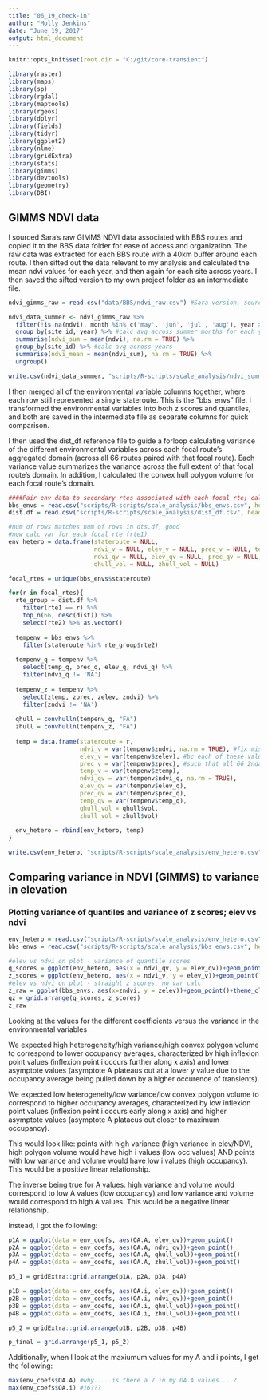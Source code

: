 ```yaml
---
title: "06_19_check-in"
author: "Molly Jenkins"
date: "June 19, 2017"
output: html_document
---
```


```r
knitr::opts_knit$set(root.dir = "C:/git/core-transient")

library(raster)
library(maps)
library(sp)
library(rgdal)
library(maptools)
library(rgeos)
library(dplyr)
library(fields)
library(tidyr)
library(ggplot2)
library(nlme)
library(gridExtra)
library(stats)
library(gimms)
library(devtools)
library(geometry)
library(DBI)

```

## GIMMS NDVI data

I sourced Sara's raw GIMMS NDVI data associated with BBS routes and copied it to the BBS data folder for ease of access and organization. 
The raw data was extracted for each BBS route with a 40km buffer around each route. I then sifted out the data relevant to my analysis and calculated the mean ndvi values for each year, and then again for each site across years. I then saved the sifted version to my own project folder as an intermediate file.   

```r
ndvi_gimms_raw = read.csv("data/BBS/ndvi_raw.csv") #Sara version, sourced from tabular data folder 

ndvi_data_summer <- ndvi_gimms_raw %>%
  filter(!is.na(ndvi), month %in% c('may', 'jun', 'jul', 'aug'), year > 2000) %>%
  group_by(site_id, year) %>% #calc avg across summer months for each year
  summarise(ndvi_sum = mean(ndvi), na.rm = TRUE) %>%
  group_by(site_id) %>% #calc avg across years
  summarise(ndvi_mean = mean(ndvi_sum), na.rm = TRUE) %>% 
  ungroup()

write.csv(ndvi_data_summer, "scripts/R-scripts/scale_analysis/ndvi_summer.csv", row.names = FALSE) #updated with correct NDVI extraction

```

I then merged all of the environmental variable columns together, where each row still represented a single stateroute. This is the "bbs_envs" file. I transformed the environmental variables into both z scores and quantiles, and both are saved in the intermediate file as separate columns for quick comparison.  

I then used the dist_df reference file to guide a forloop calculating variance of the different environmental variables across each focal route's aggregated domain (across all 66 routes paired with that focal route). Each variance value summarizes the variance across the full extent of that focal route's domain. In addition, I calculated the convex hull polygon volume for each focal route's domain.  



```r
####Pair env data to secondary rtes associated with each focal rte; calc variance for each focal rte####
bbs_envs = read.csv("scripts/R-scripts/scale_analysis/bbs_envs.csv", header = TRUE)
dist.df = read.csv("scripts/R-scripts/scale_analysis/dist_df.csv", header = TRUE)

#num of rows matches num of rows in dts.df, good 
#now calc var for each focal rte (rte1)
env_hetero = data.frame(stateroute = NULL, 
                        ndvi_v = NULL, elev_v = NULL, prec_v = NULL, temp_v = NULL,
                        ndvi_qv = NULL, elev_qv = NULL, prec_qv = NULL, temp_qv = NULL, 
                        qhull_vol = NULL, zhull_vol = NULL)

focal_rtes = unique(bbs_envs$stateroute)

for(r in focal_rtes){
  rte_group = dist.df %>% 
    filter(rte1 == r) %>% 
    top_n(66, desc(dist)) %>%
    select(rte2) %>% as.vector()
  
  tempenv = bbs_envs %>%
    filter(stateroute %in% rte_group$rte2)
  
  tempenv_q = tempenv %>%
    select(temp_q, prec_q, elev_q, ndvi_q) %>% 
    filter(ndvi_q != 'NA')
  
  tempenv_z = tempenv %>%
    select(ztemp, zprec, zelev, zndvi) %>% 
    filter(zndvi != 'NA')
  
  qhull = convhulln(tempenv_q, "FA")
  zhull = convhulln(tempenv_z, "FA")
    
  temp = data.frame(stateroute = r,
                    ndvi_v = var(tempenv$zndvi, na.rm = TRUE), #fix missing values!!!!
                    elev_v = var(tempenv$zelev), #bc each of these values is calculated across the 2ndary rtes for each focal rte
                    prec_v = var(tempenv$zprec), #such that all 66 2ndary rtes will be summed into one variance value for each focal rte
                    temp_v = var(tempenv$ztemp), 
                    ndvi_qv = var(tempenv$ndvi_q, na.rm = TRUE),
                    elev_qv = var(tempenv$elev_q), 
                    prec_qv = var(tempenv$prec_q), 
                    temp_qv = var(tempenv$temp_q),
                    qhull_vol = qhull$vol,
                    zhull_vol = zhull$vol)
  
  env_hetero = rbind(env_hetero, temp)
}

write.csv(env_hetero, "scripts/R-scripts/scale_analysis/env_hetero.csv", row.names = FALSE)
```


## Comparing variance in NDVI (GIMMS) to variance in elevation 
### Plotting variance of quantiles and variance of z scores; elev vs ndvi 

```r
env_hetero = read.csv("scripts/R-scripts/scale_analysis/env_hetero.csv", header = TRUE)
bbs_envs = read.csv("scripts/R-scripts/scale_analysis/bbs_envs.csv", header = TRUE)

#elev vs ndvi on plot - variance of quantile scores
q_scores = ggplot(env_hetero, aes(x = ndvi_qv, y = elev_qv))+geom_point()+theme_classic()+ggtitle("Variance of quantiles")
z_scores = ggplot(env_hetero, aes(x = ndvi_v, y = elev_v))+geom_point()+theme_classic()+ggtitle("Variance of z-scores")
#elev vs ndvi on plot - straight z scores, no var calc 
z_raw = ggplot(bbs_envs, aes(x=zndvi, y = zelev))+geom_point()+theme_classic()+ggtitle("Z scores of raw data")
qz = grid.arrange(q_scores, z_scores)
z_raw 

```

Looking at the values for the different coefficients versus the variance in the environmental variables

We expected high heterogeneity/high variance/high convex polygon volume to correspond to lower occupancy averages, characterized by high inflexion point values (inflexion point i occurs further along x axis) and lower asymptote values (asymptote A plateaus out at a lower y value due to the occupancy average being pulled down by a higher occurence of transients). 

We expected low heterogeneity/low variance/low convex polygon volume to correspond to higher occupancy averages, characterized by low inflexion point values (inflexion point i occurs early along x axis) and higher asymptote values (asymptote A plataeus out closer to maximum occupancy).

This would look like: points with high variance (high variance in elev/NDVI, high polygon volume would have high i values (low occ values)
AND 
points with low variance and volume would have low i values (high occupancy). This would be a positive linear relationship.  

The inverse being true for A values: high variance and volume would correspond to low A values (low occupancy) and low variance and volume would correspond to high A values. This would be a negative linear relationship. 

Instead, I got the following: 

```r
p1A = ggplot(data = env_coefs, aes(OA.A, elev_qv))+geom_point()
p2A = ggplot(data = env_coefs, aes(OA.A, ndvi_qv))+geom_point()
p3A = ggplot(data = env_coefs, aes(OA.A, qhull_vol))+geom_point()
p4A = ggplot(data = env_coefs, aes(OA.A, zhull_vol))+geom_point()

p5_1 = gridExtra::grid.arrange(p1A, p2A, p3A, p4A)

p1B = ggplot(data = env_coefs, aes(OA.i, elev_qv))+geom_point()
p2B = ggplot(data = env_coefs, aes(OA.i, ndvi_qv))+geom_point()
p3B = ggplot(data = env_coefs, aes(OA.i, qhull_vol))+geom_point()
p4B = ggplot(data = env_coefs, aes(OA.i, zhull_vol))+geom_point()

p5_2 = gridExtra::grid.arrange(p1B, p2B, p3B, p4B)

p_final = grid.arrange(p5_1, p5_2)
```

Additionally, when I look at the maxiumum values for my A and i points, I get the following: 

```r
max(env_coefs$OA.A) #why.....is there a 7 in my OA.A values....?
max(env_coefs$OA.i) #16??? 
```

